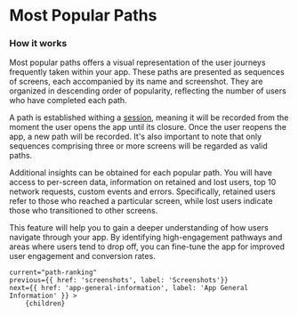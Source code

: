 
# Most Popular Paths

### How it works

Most popular paths offers a visual representation of the user journeys frequently taken within your app.
These paths are presented as sequences of screens, each accompanied by its name and screenshot.
They are organized in descending order of popularity, reflecting the number of users who have completed each path.

<DocImage src="/docs/most-popular-paths.png" width="1022" height="744"/>

A path is established withing a [session](https://vexo.co/docs/sessions), meaning it will be recorded from the moment the user opens the app until its closure.
Once the user reopens the app, a new path will be recorded. It's also important to note that only sequences comprising three or more screens will be regarded as valid paths. 

Additional insights can be obtained for each popular path.
You will have access to per-screen data, information on retained and lost users, top 10 network requests, custom events and errors.
Specifically, retained users refer to those who reached a particular screen, while lost users indicate those who transitioned to other screens.

<DocImage src="/docs/most-popular-path-details.png" width="1022" height="744"/>

This feature will help you to gain a deeper understanding of how users navigate through your app. 
By identifying high-engagement pathways and areas where users tend to drop off, you can fine-tune the app for improved user engagement and conversion rates.

    current="path-ranking"
    previous={{ href: 'screenshots', label: 'Screenshots'}}
    next={{ href: 'app-general-information', label: 'App General Information' }} >
        {children}
</DocLayout>